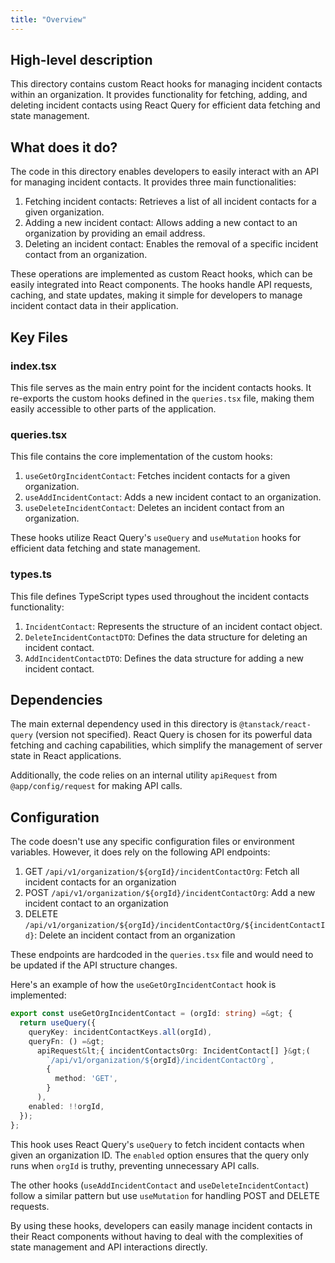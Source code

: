 ```yaml
---
title: "Overview"
---
```


## High-level description
This directory contains custom React hooks for managing incident contacts within an organization. It provides functionality for fetching, adding, and deleting incident contacts using React Query for efficient data fetching and state management.

## What does it do?
The code in this directory enables developers to easily interact with an API for managing incident contacts. It provides three main functionalities:

1. Fetching incident contacts: Retrieves a list of all incident contacts for a given organization.
2. Adding a new incident contact: Allows adding a new contact to an organization by providing an email address.
3. Deleting an incident contact: Enables the removal of a specific incident contact from an organization.

These operations are implemented as custom React hooks, which can be easily integrated into React components. The hooks handle API requests, caching, and state updates, making it simple for developers to manage incident contact data in their application.

## Key Files

### index.tsx
This file serves as the main entry point for the incident contacts hooks. It re-exports the custom hooks defined in the `queries.tsx` file, making them easily accessible to other parts of the application.

### queries.tsx
This file contains the core implementation of the custom hooks:

1. `useGetOrgIncidentContact`: Fetches incident contacts for a given organization.
2. `useAddIncidentContact`: Adds a new incident contact to an organization.
3. `useDeleteIncidentContact`: Deletes an incident contact from an organization.

These hooks utilize React Query's `useQuery` and `useMutation` hooks for efficient data fetching and state management.

### types.ts
This file defines TypeScript types used throughout the incident contacts functionality:

1. `IncidentContact`: Represents the structure of an incident contact object.
2. `DeleteIncidentContactDTO`: Defines the data structure for deleting an incident contact.
3. `AddIncidentContactDTO`: Defines the data structure for adding a new incident contact.

## Dependencies
The main external dependency used in this directory is `@tanstack/react-query` (version not specified). React Query is chosen for its powerful data fetching and caching capabilities, which simplify the management of server state in React applications.

Additionally, the code relies on an internal utility `apiRequest` from `@app/config/request` for making API calls.

## Configuration
The code doesn't use any specific configuration files or environment variables. However, it does rely on the following API endpoints:

1. GET `/api/v1/organization/${orgId}/incidentContactOrg`: Fetch all incident contacts for an organization
2. POST `/api/v1/organization/${orgId}/incidentContactOrg`: Add a new incident contact to an organization
3. DELETE `/api/v1/organization/${orgId}/incidentContactOrg/${incidentContactId}`: Delete an incident contact from an organization

These endpoints are hardcoded in the `queries.tsx` file and would need to be updated if the API structure changes.

Here's an example of how the `useGetOrgIncidentContact` hook is implemented:

```typescript
export const useGetOrgIncidentContact = (orgId: string) =&gt; {
  return useQuery({
    queryKey: incidentContactKeys.all(orgId),
    queryFn: () =&gt;
      apiRequest&lt;{ incidentContactsOrg: IncidentContact[] }&gt;(
        `/api/v1/organization/${orgId}/incidentContactOrg`,
        {
          method: 'GET',
        }
      ),
    enabled: !!orgId,
  });
};
```

This hook uses React Query's `useQuery` to fetch incident contacts when given an organization ID. The `enabled` option ensures that the query only runs when `orgId` is truthy, preventing unnecessary API calls.

The other hooks (`useAddIncidentContact` and `useDeleteIncidentContact`) follow a similar pattern but use `useMutation` for handling POST and DELETE requests.

By using these hooks, developers can easily manage incident contacts in their React components without having to deal with the complexities of state management and API interactions directly.